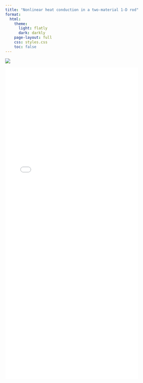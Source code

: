 ```yaml
---
title: "Nonlinear heat conduction in a two-material 1-D rod"
format:
  html:
    theme:
      light: flatly
      dark: darkly
    page-layout: full
    css: styles.css
    toc: false
---
```


![](HC.png){fig-align="center"}


![](non_linear heat conduction.pdf){width="85%" height="1000px"}



